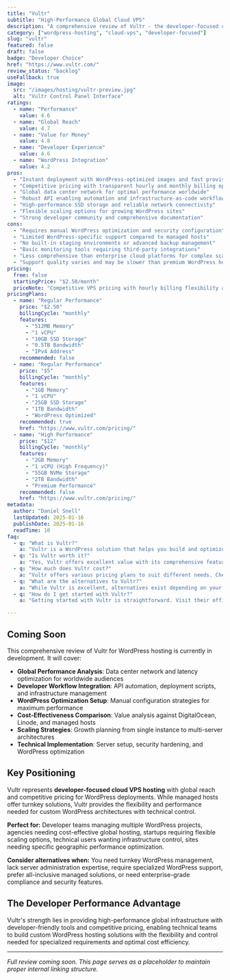 ```yaml
---
title: "Vultr"
subtitle: "High-Performance Global Cloud VPS"
description: "A comprehensive review of Vultr - the developer-focused cloud VPS provider offering high-performance instances, global data centers, and competitive pricing for scalable WordPress hosting with instant deployment."
category: ["wordpress-hosting", "cloud-vps", "developer-focused"]
slug: "vultr"
featured: false
draft: false
badge: "Developer Choice"
href: "https://www.vultr.com/"
review_status: "backlog"
useFallback: true
image:
  src: "/images/hosting/vultr-preview.jpg"
  alt: "Vultr Control Panel Interface"
ratings:
  - name: "Performance"
    value: 4.6
  - name: "Global Reach"
    value: 4.7
  - name: "Value for Money"
    value: 4.8
  - name: "Developer Experience"
    value: 4.6
  - name: "WordPress Integration"
    value: 4.2
pros:
  - "Instant deployment with WordPress-optimized images and fast provisioning"
  - "Competitive pricing with transparent hourly and monthly billing options"
  - "Global data center network for optimal performance worldwide"
  - "Robust API enabling automation and infrastructure-as-code workflows"
  - "High-performance SSD storage and reliable network connectivity"
  - "Flexible scaling options for growing WordPress sites"
  - "Strong developer community and comprehensive documentation"
cons:
  - "Requires manual WordPress optimization and security configuration"
  - "Limited WordPress-specific support compared to managed hosts"
  - "No built-in staging environments or advanced backup management"
  - "Basic monitoring tools requiring third-party integrations"
  - "Less comprehensive than enterprise cloud platforms for complex scaling"
  - "Support quality varies and may be slower than premium WordPress hosts"
pricing:
  free: false
  startingPrice: "$2.50/month"
  priceNote: "Competitive VPS pricing with hourly billing flexibility and no hidden fees"
pricingPlans:
  - name: "Regular Performance"
    price: "$2.50"
    billingCycle: "monthly"
    features:
      - "512MB Memory"
      - "1 vCPU"
      - "10GB SSD Storage"
      - "0.5TB Bandwidth"
      - "IPv4 Address"
    recommended: false
  - name: "Regular Performance"
    price: "$5"
    billingCycle: "monthly"
    features:
      - "1GB Memory"
      - "1 vCPU"
      - "25GB SSD Storage"
      - "1TB Bandwidth"
      - "WordPress Optimized"
    recommended: true
    href: "https://www.vultr.com/pricing/"
  - name: "High Performance"
    price: "$12"
    billingCycle: "monthly"
    features:
      - "2GB Memory"
      - "1 vCPU (High Frequency)"
      - "55GB NVMe Storage"
      - "2TB Bandwidth"
      - "Premium Performance"
    recommended: false
    href: "https://www.vultr.com/pricing/"
metadata:
  author: "Daniel Snell"
  lastUpdated: 2025-01-16
  publishDate: 2025-01-16
  readTime: 10
faq:
  - q: "What is Vultr?"
    a: "Vultr is a WordPress solution that helps you build and optimize your website with powerful features and excellent performance."
  - q: "Is Vultr worth it?"
    a: "Yes, Vultr offers excellent value with its comprehensive feature set, regular updates, and reliable support. It's a solid investment for serious WordPress users."
  - q: "How much does Vultr cost?"
    a: "Vultr offers various pricing plans to suit different needs. Check their official website for current pricing and special offers."
  - q: "What are the alternatives to Vultr?"
    a: "While Vultr is excellent, alternatives exist depending on your specific needs. Consider your requirements for features, budget, and ease of use when comparing options."
  - q: "How do I get started with Vultr?"
    a: "Getting started with Vultr is straightforward. Visit their official website, choose a plan that fits your needs, and follow their setup documentation or tutorials."

---
```


## Coming Soon

This comprehensive review of Vultr for WordPress hosting is currently in development. It will cover:

- **Global Performance Analysis**: Data center network and latency optimization for worldwide audiences
- **Developer Workflow Integration**: API automation, deployment scripts, and infrastructure management
- **WordPress Optimization Setup**: Manual configuration strategies for maximum performance
- **Cost-Effectiveness Comparison**: Value analysis against DigitalOcean, Linode, and managed hosts
- **Scaling Strategies**: Growth planning from single instance to multi-server architectures
- **Technical Implementation**: Server setup, security hardening, and WordPress optimization

## Key Positioning

Vultr represents **developer-focused cloud VPS hosting** with global reach and competitive pricing for WordPress deployments. While managed hosts offer turnkey solutions, Vultr provides the flexibility and performance needed for custom WordPress architectures with technical control.

**Perfect for:** Developer teams managing multiple WordPress projects, agencies needing cost-effective global hosting, startups requiring flexible scaling options, technical users wanting infrastructure control, sites needing specific geographic performance optimization.

**Consider alternatives when:** You need turnkey WordPress management, lack server administration expertise, require specialized WordPress support, prefer all-inclusive managed solutions, or need enterprise-grade compliance and security features.

## The Developer Performance Advantage

Vultr's strength lies in providing high-performance global infrastructure with developer-friendly tools and competitive pricing, enabling technical teams to build custom WordPress hosting solutions with the flexibility and control needed for specialized requirements and optimal cost efficiency.

---

*Full review coming soon. This page serves as a placeholder to maintain proper internal linking structure.*